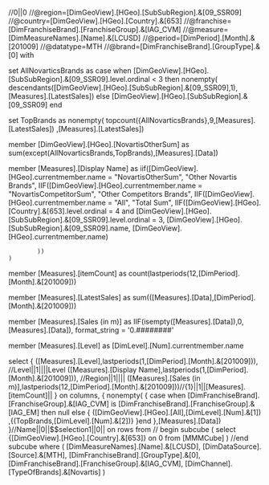 //0||0
//@region=[DimGeoView].[HGeo].[SubSubRegion].&[09_SSR09]
//@country=[DimGeoView].[HGeo].[Country].&[653]
//@franchise=[DimFranchiseBrand].[FranchiseGroup].&[IAG_CVM]
//@measure=[DimMeasureNames].[Name].&[LCUSD]
//@period=[DimPeriod].[Month].&[201009]
//@datatype=MTH
//@brand=[DimFranchiseBrand].[GroupType].&[0]
with

set AllNovarticsBrands as
	case when [DimGeoView].[HGeo].[SubSubRegion].&[09_SSR09].level.ordinal < 3 then
	nonempty(
		descendants([DimGeoView].[HGeo].[SubSubRegion].&[09_SSR09],1),
		 [Measures].[LatestSales])
	else 
		[DimGeoView].[HGeo].[SubSubRegion].&[09_SSR09]
	end

set TopBrands as
	nonempty(
		topcount({AllNovarticsBrands},9,[Measures].[LatestSales])
	,[Measures].[LatestSales])

member [DimGeoView].[HGeo].[NovartisOtherSum] as
	sum(except(AllNovarticsBrands,TopBrands),[Measures].[Data])

member [Measures].[Display Name] as
	iif([DimGeoView].[HGeo].currentmember.name = "NovartisOtherSum", "Other Novartis Brands",
		IIF([DimGeoView].[HGeo].currentmember.name = "NovartisCompetitorSum",
			"Other Competitors Brands",
				IIF([DimGeoView].[HGeo].currentmember.name = "All",
				"Total Sum",
				IIF([DimGeoView].[HGeo].[Country].&[653].level.ordinal = 4 and 
					[DimGeoView].[HGeo].[SubSubRegion].&[09_SSR09].level.ordinal = 3,
				[DimGeoView].[HGeo].[SubSubRegion].&[09_SSR09].name,
				[DimGeoView].[HGeo].currentmember.name)
			
			))
	)

member [Measures].[itemCount] as
	count(lastperiods(12,[DimPeriod].[Month].&[201009]))

member [Measures].[LatestSales] as
	sum(([Measures].[Data],[DimPeriod].[Month].&[201009]))


member [Measures].[Sales (in m)] as
	IIF(isempty([Measures].[Data]),0,[Measures].[Data]), format_string = '0.########'

member [Measures].[Level] as
	[DimLevel].[Num].currentmember.name

select 
{
	([Measures].[Level],lastperiods(1,[DimPeriod].[Month].&[201009])),	//Level||1||||Level
	([Measures].[Display Name],lastperiods(1,[DimPeriod].[Month].&[201009])),	//Region||1||||
	([Measures].[Sales (in m)],lastperiods(12,[DimPeriod].[Month].&[201009]))//{1}||1||[Measures].[itemCount]||
} on columns,
{
	nonempty(
	{
		case when [DimFranchiseBrand].[FranchiseGroup].&[IAG_CVM] is [DimFranchiseBrand].[FranchiseGroup].&[IAG_EM]
		then null
		else
		{
			([DimGeoView].[HGeo].[All],[DimLevel].[Num].&[1])
			,{(TopBrands,[DimLevel].[Num].&[2])}
		}end
	},[Measures].[Data])
}//Name||0||$$selection1||0||
on rows
from
// begin subcube
(
	select 
		{[DimGeoView].[HGeo].[Country].&[653]} on 0
	from [MMMCube]
)
//end subcube
where (
		[DimMeasureNames].[Name].&[LCUSD],
		[DimDataSource].[Source].&[MTH],
		[DimFranchiseBrand].[GroupType].&[0],
		[DimFranchiseBrand].[FranchiseGroup].&[IAG_CVM],
		[DimChannel].[TypeOfBrands].&[Novartis]
	)
